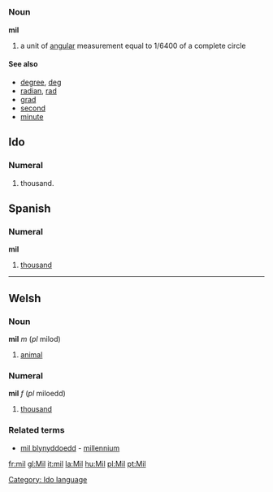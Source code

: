 =={{en}}==
===Noun===
'''mil'''
#a unit of [[angular]] measurement equal to 1/6400 of a complete circle

====See also====
*[[degree]], [[deg]]
*[[radian]], [[rad]]
*[[grad]]
*[[second]]
*[[minute]]

==Ido==
===Numeral===
# thousand.
[[Category: Ido language]]


==Spanish==
===Numeral===
'''mil'''

# [[thousand]]

----
==Welsh==
===Noun===
'''mil''' ''m'' (''pl'' milod)
# [[animal]]

===Numeral===
'''mil''' ''f'' (''pl'' miloedd)
# [[thousand]]
===Related terms===
* [[mil blynyddoedd]] - [[millennium]]

[[fr:mil]]
[[gl:Mil]]
[[it:mil]]
[[la:Mil]]
[[hu:Mil]]
[[pl:Mil]]
[[pt:Mil]]